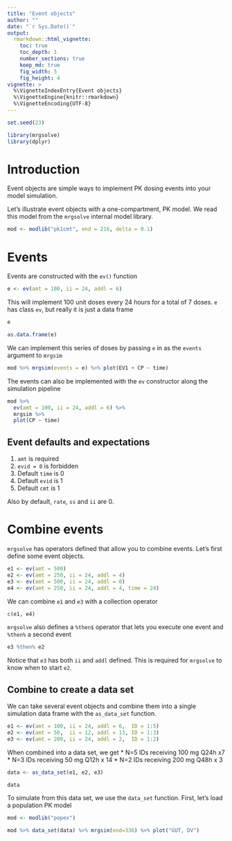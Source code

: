 ```yaml
---
title: "Event objects"
author: ""
date: "`r Sys.Date()`"
output: 
  rmarkdown::html_vignette: 
    toc: true
    toc_depth: 1
    number_sections: true
    keep_md: true
    fig_width: 5
    fig_height: 4
vignette: >
  %\VignetteIndexEntry{Event objects}
  %\VignetteEngine{knitr::rmarkdown}
  %\VignetteEncoding{UTF-8}
---
```



```r
set.seed(23)
```

```r
library(mrgsolve)
library(dplyr)
```

# Introduction

Event objects are simple ways to implement PK dosing events into your model 
simulation.  

Let's illustrate event objects with a one-compartment, PK model.  We read this 
model from the `mrgsolve` internal model library.

```r
mod <- modlib("pk1cmt", end = 216, delta = 0.1)
```

# Events

Events are constructed with the `ev()` function

```r
e <- ev(amt = 100, ii = 24, addl = 6)
```

This will implement 100 unit doses every 24 hours for a total of 7 doses.  `e` 
has class `ev`, but really it is just a data frame

```r
e
```

```r
as.data.frame(e)
```

We can implement this series of doses by passing `e` in as the `events` argument 
to `mrgsim`

```r
mod %>% mrgsim(events = e) %>% plot(EV1 + CP ~ time)
```


The events can also be implemented with the `ev` constructor along the 
simulation pipeline

```r
mod %>%
  ev(amt = 100, ii = 24, addl = 6) %>%
  mrgsim %>% 
  plot(CP ~ time)
```


## Event defaults and expectations

1. `amt` is required
1. `evid = 0` is forbidden
1. Default `time` is 0
1. Default `evid` is 1
1. Default `cmt` is 1

Also by default, `rate`, `ss` and `ii` are 0.

# Combine events

`mrgsolve` has operators defined that allow you to combine events.  Let's first 
define some event objects.

```r
e1 <- ev(amt = 500)
e2 <- ev(amt = 250, ii = 24, addl = 4)
e3 <- ev(amt = 500, ii = 24, addl = 0)
e4 <- ev(amt = 250, ii = 24, addl = 4, time = 24)
```


We can combine `e1` and `e3` with a collection operator

```r
c(e1, e4)
```

`mrgsolve` also defines a `%then$` operator that lets you execute one event and 
`%then%` a second event
```r
e3 %then% e2
```

Notice that `e3` has both `ii` and `addl` defined.  This is required for 
`mrgsolve` to know when to start `e2`.


## Combine to create a data set

We can take several event objects and combine them into a single simulation data 
frame with the `as_data_set` function.

```r
e1 <- ev(amt = 100, ii = 24, addl = 6,  ID = 1:5)
e2 <- ev(amt = 50,  ii = 12, addl = 13, ID = 1:3)
e3 <- ev(amt = 200, ii = 24, addl = 2,  ID = 1:2)
```

When combined into a data set, we get 
* N=5 IDs receiving 100 mg Q24h x7 
* N=3 IDs receiving 50  mg Q12h x 14
* N=2 IDs receiving 200 mg Q48h x 3

```r
data <- as_data_set(e1, e2, e3)

data
```

To simulate from this data set, we use the `data_set` function.  First, let's 
load a population PK model

```r
mod <- modlib("popex")
```
```r
mod %>% data_set(data) %>% mrgsim(end=336) %>% plot("GUT, DV")
```


